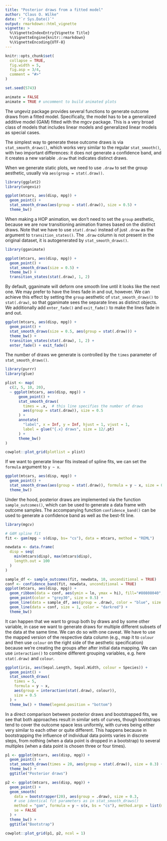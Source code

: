 ```yaml
---
title: "Posterior draws from a fitted model"
author: "Claus O. Wilke"
date: "`r Sys.Date()`"
output: rmarkdown::html_vignette
vignette: >
  %\VignetteIndexEntry{Vignette Title}
  %\VignetteEngine{knitr::rmarkdown}
  %\VignetteEncoding{UTF-8}
---
```


```r
knitr::opts_chunk$set(
  collapse = TRUE,
  fig.width = 5,
  fig.asp = 3/4,
  comment = "#>"
)

set.seed(5743)

animate = FALSE
animate = TRUE # uncomment to build animated plots
```


The ungeviz package provides several functions to generate outcome draws from a fitted model. Specifically, the model has to be a generalized additive model (GAM) fitted with the mgcv package. This is a very broad class of models that includes linear models and generalized linear models as special cases.

The simplest way to generate these outcome draws is via `stat_smooth_draws()`, which works very similar to the regular `stat_smooth()`, with two important differences: it does not generate a confidence band, and it creates a new variable `.draw` that indicates distinct draws.

When we generate static plots, we need to use `.draw` to set the group aesthetic, usually via `aes(group = stat(.draw))`.

```r
library(ggplot2)
library(ungeviz)

ggplot(mtcars, aes(disp, mpg)) +
  geom_point() +
  stat_smooth_draws(aes(group = stat(.draw)), size = 0.5) +
  theme_bw()
```

When making a HOP animation, we don't need to set the `group` aesthetic, because we are now transitioning animation frames based on the distinct draws. Note that we have to use `stat(.draw)` instead of just `.draw` as the argument to `transition_states()`. The `.draw` column is not present in the original dataset, it is autogenerated by `stat_smooth_draws()`.

```r
library(gganimate)

ggplot(mtcars, aes(disp, mpg)) +
  geom_point() +
  stat_smooth_draws(size = 0.5) +
  theme_bw() +
  transition_states(stat(.draw), 1, 2)
```

By default, gganimate will deform one smooth line until it looks like the next one. We may prefer to have the lines fade in and out, however. We can achieve this effect by setting the `group` aesthetic of `stat_smooth_draws()` to `stat(.draw)`, so that gganimate sees the separate lines as distinct objects. We additionally add `enter_fade()` and `exit_fade()` to make the lines fade in and out.

```r
ggplot(mtcars, aes(disp, mpg)) +
  geom_point() +
  stat_smooth_draws(size = 0.5, aes(group = stat(.draw))) +
  theme_bw() +
  transition_states(stat(.draw), 1, 2) +
  enter_fade() + exit_fade()
```

The number of draws we generate is controlled by the `times` parameter of `stat_smooth_draws()`.

```r
library(purrr)
library(glue)

plist <- map(
  c(2, 5, 10, 20),
  ~ ggplot(mtcars, aes(disp, mpg)) +
      geom_point() +
      stat_smooth_draws(
        times = .x,  # this line specifies the number of draws
        aes(group = stat(.draw)), size = 0.5
      ) +
      annotate(
        "label", x = Inf, y = Inf, hjust = 1, vjust = 1, 
        label = glue("{.x} draws", size = 12/.pt)
      ) +
      theme_bw()
)

cowplot::plot_grid(plotlist = plist)
```

If we want to generate linear fits instead of spline fits, we can set the `formula` argument to `y ~ x`.

```r
ggplot(mtcars, aes(disp, mpg)) +
  geom_point() +
  stat_smooth_draws(aes(group = stat(.draw)), formula = y ~ x, size = 0.5) +
  theme_bw()
```

Under the hood, posterior draws are implemented via the function `sample_outcomes()`, which can be used to generate a data frame with outcome samples. The accompanying function `confidence_band()` can be used to generate a confidence band as well as the best-fit line.

```r
library(mgcv)

# GAM spline fit
fit <- gam(mpg ~ s(disp, bs= "cs"), data = mtcars, method = "REML")

newdata <- data.frame(
  disp = seq(
    min(mtcars$disp), max(mtcars$disp),
    length.out = 100
  )
)

sample_df <- sample_outcomes(fit, newdata, 10, unconditional = TRUE)
conf <- confidence_band(fit, newdata, unconditional = TRUE)
ggplot(mtcars, aes(disp, mpg)) +
  geom_ribbon(data = conf, aes(ymin = lo, ymax = hi), fill="#80808040", color = NA) +
  geom_point(color = "grey30", size = 0.5) +
  geom_line(data = sample_df, aes(group = .draw), color = "blue", size = 0.3) +
  geom_line(data = conf, size = 1, color = "darkred") +
  theme_bw()
```

It can happen that we want to group both by draws and by some other variable, in case we want to generate draws for multiple different subsets of the data at the same time. We can do so with one caveat. We have to use the mapped version of the respective data column (e.g., map it to `colour` and then use `colour` on the right side of the aesthetic specification) because we're creating the groups after after initial data mapping. We can use `interaction()` to combine different grouping variables, e.g. here `stat(.draw)` and `colour`.

```r
ggplot(iris, aes(Sepal.Length, Sepal.Width, colour = Species)) +
  geom_point() +
  stat_smooth_draws(
    times = 5,
    formula = y ~ x,
    aes(group = interaction(stat(.draw), colour)),
    size = 0.5
  ) +
  theme_bw() + theme(legend.position = "bottom")
```


In a direct comparison between posterior draws and bootstrapped fits, we see that both approaches result in similar sets of curves, though bootstraps tend to cover the outcome space less uniformly, with curves being either very similar to each other or quite different. This happens because in bootstrapping the influence of individual data points varies in discrete steps, from nothing (when a data point is dropped in a bootstrap) to several multiples (when a data point is chosen three or four times).

```r
p1 <- ggplot(mtcars, aes(disp, mpg)) +
  geom_point() +
  stat_smooth_draws(times = 20, aes(group = stat(.draw)), size = 0.3) +
  theme_bw() +
  ggtitle("Posterior draws")

p2 <- ggplot(mtcars, aes(disp, mpg)) +
  geom_point() +
  geom_smooth(
    data = bootstrapper(20), aes(group = .draw), size = 0.3,
    # use identical fit parameters as in stat_smooth_draws()
    method = "gam", formula = y ~ s(x, bs = "cs"), method.args = list(method = "REML"),
    se = FALSE
  ) +
  theme_bw() +
  ggtitle("Bootstrap")

cowplot::plot_grid(p1, p2, ncol = 1)
```
